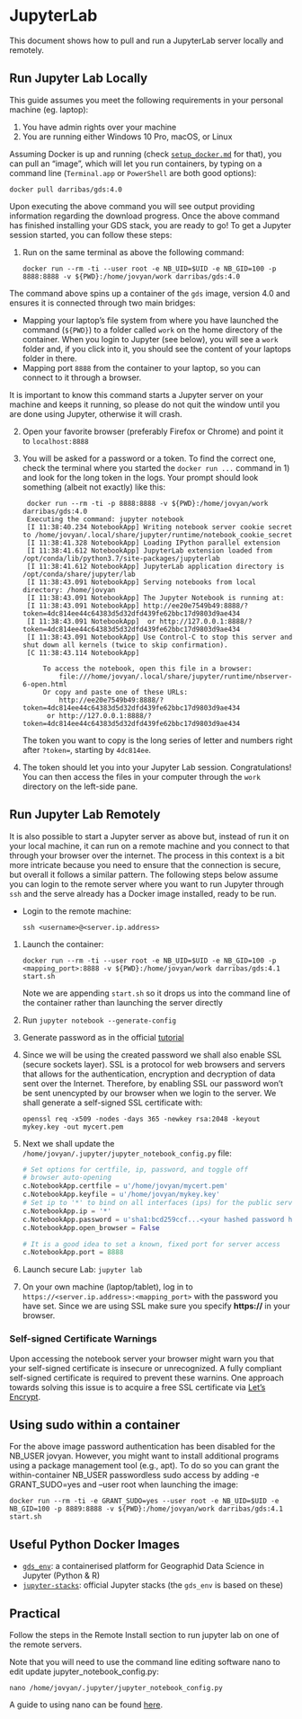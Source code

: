 # JupyterLab

This document shows how to pull and run a JupyterLab server locally and
remotely.

## Run Jupyter Lab Locally

This guide assumes you meet the following requirements in your personal
machine (eg. laptop):

1. You have admin rights over your machine
1. You are running either Windows 10 Pro, macOS, or Linux

Assuming Docker is up and running (check [`setup_docker.md`](setup_docker.md)
for that), you can pull an "image", which will let you
run containers, by typing on a command line (`Terminal.app` or `PowerShell`
are both good options):

```
docker pull darribas/gds:4.0
```

Upon executing the above command you will see output providing information regarding the download progress. 
Once the above command has finished installing your GDS stack, you are ready to go! 
To get a Jupyter session started, you can follow these steps:

1. Run on the same terminal as above the following command:

    ```shell
    docker run --rm -ti --user root -e NB_UID=$UID -e NB_GID=100 -p 8888:8888 -v ${PWD}:/home/jovyan/work darribas/gds:4.0
    ```

The command above spins up a container of the `gds` image, version 4.0 and
ensures it is connected through two main bridges:

- Mapping your laptop's file system from where you have launched the
   command (`${PWD}`) to a folder called `work` on the home directory of
   the container. When you login to Jupyter (see below), you will see a
   `work` folder and, if you click into it, you should see the content of
   your laptops folder in there.
- Mapping port `8888` from the container to your laptop, so you can
   connect to it through a browser.

It is important to know this command starts a Jupyter server on your machine and keeps it running, so please do not quit the window until you are
done using Jupyter, otherwise it will crash.

2. Open your favorite browser (preferably Firefox or Chrome) and point it to
   `localhost:8888`
3. You will be asked for a password or a token. To find the correct one, check
   the terminal where you started the `docker run ...` command in 1) and look
   for the long token in the logs. Your prompt should look something (albeit
   not exactly) like this:

   ```shell
    docker run --rm -ti -p 8888:8888 -v ${PWD}:/home/jovyan/work darribas/gds:4.0
    Executing the command: jupyter notebook
    [I 11:38:40.234 NotebookApp] Writing notebook server cookie secret to /home/jovyan/.local/share/jupyter/runtime/notebook_cookie_secret
    [I 11:38:41.328 NotebookApp] Loading IPython parallel extension
    [I 11:38:41.612 NotebookApp] JupyterLab extension loaded from /opt/conda/lib/python3.7/site-packages/jupyterlab
    [I 11:38:41.612 NotebookApp] JupyterLab application directory is /opt/conda/share/jupyter/lab
    [I 11:38:43.091 NotebookApp] Serving notebooks from local directory: /home/jovyan
    [I 11:38:43.091 NotebookApp] The Jupyter Notebook is running at:
    [I 11:38:43.091 NotebookApp] http://ee20e7549b49:8888/?token=4dc814ee44c64383d5d32dfd439fe62bbc17d9803d9ae434
    [I 11:38:43.091 NotebookApp]  or http://127.0.0.1:8888/?token=4dc814ee44c64383d5d32dfd439fe62bbc17d9803d9ae434
    [I 11:38:43.091 NotebookApp] Use Control-C to stop this server and shut down all kernels (twice to skip confirmation).
    [C 11:38:43.114 NotebookApp]

        To access the notebook, open this file in a browser:
            file:///home/jovyan/.local/share/jupyter/runtime/nbserver-6-open.html
        Or copy and paste one of these URLs:
            http://ee20e7549b49:8888/?token=4dc814ee44c64383d5d32dfd439fe62bbc17d9803d9ae434
         or http://127.0.0.1:8888/?token=4dc814ee44c64383d5d32dfd439fe62bbc17d9803d9ae434
   ```

   The token you want to copy is the long series of letter and numbers right
   after `?token=`, starting by `4dc814ee`.
4. The token should let you into your Jupyter Lab session. Congratulations!
   You can then access the files in your computer through the `work` directory
   on the left-side pane.

## Run Jupyter Lab Remotely

It is also possible to start a Jupyter server as above but, instead of run it
on your local machine, it can run on a remote machine and you connect to that
through your browser over the internet. The process in this context is a bit
more intricate because you need to ensure that the connection is secure, but
overall it follows a similar pattern. The following steps below assume you can
login to the remote server where you want to run Jupyter through `ssh` and the
serve already has a Docker image installed, ready to be run.

- Login to the remote machine:

    ```
    ssh <username>@<server.ip.address>
    ```

1. Launch the container:

    ```shell
    docker run --rm -ti --user root -e NB_UID=$UID -e NB_GID=100 -p <mapping_port>:8888 -v ${PWD}:/home/jovyan/work darribas/gds:4.1 start.sh  
    ```
    
    Note we are appending `start.sh` so it drops us into
    the command line of the container rather than launching the server directly

1. Run `jupyter notebook --generate-config`
1. Generate password as in the official [tutorial](http://jupyter-notebook.readthedocs.io/en/stable/public_server.html#preparing-a-hashed-password)
1. Since we will be using the created password we shall also enable SSL (secure sockets layer). SSL is a protocol for web browsers and servers that allows for the authentication, encryption and decryption of data sent over the Internet. Therefore, by enabling SSL our password won't be sent unencypted by our browser when we login to the server. We shall generate a self-signed SSL certificate with:

    ```shell
    openssl req -x509 -nodes -days 365 -newkey rsa:2048 -keyout mykey.key -out mycert.pem
    ```
1. Next we shall update the `/home/jovyan/.jupyter/jupyter_notebook_config.py` file:

    ```python
    # Set options for certfile, ip, password, and toggle off
    # browser auto-opening
    c.NotebookApp.certfile = u'/home/jovyan/mycert.pem'
    c.NotebookApp.keyfile = u'/home/jovyan/mykey.key'
    # Set ip to '*' to bind on all interfaces (ips) for the public server
    c.NotebookApp.ip = '*'
    c.NotebookApp.password = u'sha1:bcd259ccf...<your hashed password here>'
    c.NotebookApp.open_browser = False

    # It is a good idea to set a known, fixed port for server access
    c.NotebookApp.port = 8888
    ```
1. Launch secure Lab: `jupyter lab`
1. On your own machine (laptop/tablet), log in to `https://<server.ip.address>:<mapping_port>` with the password you have set. Since we are using SSL make sure you specify **https://** in your browser. 

### Self-signed Certificate Warnings

Upon accessing the notebook server your browser might warn you that your self-signed certificate is 
insecure or unrecognized. A fully compliant self-signed certificate is required to prevent these warnins. 
One approach towards solving this issue is to acquire a free SSL certificate via 
[Let’s Encrypt](https://jupyter-notebook.readthedocs.io/en/stable/public_server.html#using-let-s-encrypt). 

## Using sudo within a container

For the above image password authentication has been disabled for the NB\_USER jovyan. However, you might want to install additional programs using a package management tool (e.g., apt). To do so you can grant the within-container NB\_USER passwordless sudo access by adding -e GRANT\_SUDO=yes and --user root when launching the image:

```shell
docker run --rm -ti -e GRANT_SUDO=yes --user root -e NB_UID=$UID -e NB_GID=100 -p 8889:8888 -v ${PWD}:/home/jovyan/work darribas/gds:4.1 start.sh  
```

## Useful Python Docker Images

- [`gds_env`](https://github.com/darribas/gds_env): a containerised platform
  for Geographid Data Science in Jupyter (Python & R)
- [`jupyter-stacks`](https://github.com/jupyter/docker-stacks): official
  Jupyter stacks (the `gds_env` is based on these)

## Practical

Follow the steps in the Remote Install section to run jupyter lab on one of the remote servers.

Note that you will need to use the command line editing software nano to edit update jupyter_notebook_config.py:


```shell
nano /home/jovyan/.jupyter/jupyter_notebook_config.py
```

A guide to using nano can be found [here](https://www.howtogeek.com/howto/42980/the-beginners-guide-to-nano-the-linux-command-line-text-editor/). 
